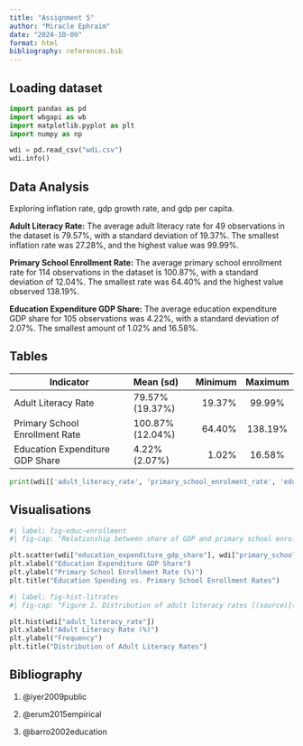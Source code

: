 ```yaml
---
title: "Assignment 5"
author: "Miracle Ephraim"
date: "2024-10-09"
format: html
bibliography: references.bib
---
```

## Loading dataset

```python

import pandas as pd
import wbgapi as wb
import matplotlib.pyplot as plt
import numpy as np

wdi = pd.read_csv("wdi.csv")
wdi.info()

```

## Data Analysis 
Exploring inflation rate, gdp growth rate, and gdp per capita. 

**Adult Literacy Rate:**
The average adult literacy rate for 49 observations in the dataset is 79.57%, with a standard deviation of 19.37%. The smallest inflation rate was 27.28%, and the highest value was 99.99%.

**Primary School Enrollment Rate:**
The average primary school enrollment rate for 114 observations in the dataset is 100.87%, with a standard deviation of 12.04%. The smallest rate was 64.40% and the highest value observed 138.19%. 

**Education Expenditure GDP Share:**
The average education expenditure GDP share for 105 observations was 4.22%, with a standard deviation of 2.07%. The smallest amount of 1.02% and 16.58%.

## Tables

| Indicator                       | Mean (sd)      | Minimum | Maximum  |
|---------------------------------|:---------------|--------:|:--------:|
| Adult Literacy Rate             | 79.57% (19.37%)| 19.37%  |99.99%    |
| Primary School Enrollment Rate  | 100.87%(12.04%)| 64.40%  |138.19%   |
| Education Expenditure GDP Share | 4.22%(2.07%)   | 1.02%   |16.58%    |



```python

print(wdi[['adult_literacy_rate', 'primary_school_enrolment_rate', 'education_expenditure_gdp_share']].describe())

```

## Visualisations

```python
#| label: fig-educ-enrollment
#| fig-cap: "Relationship between share of GDP and primary school enrollment [(source)](https://databank.worldbank.org/source/world-development-indicators) "

plt.scatter(wdi["education_expenditure_gdp_share"], wdi["primary_school_enrolment_rate"])
plt.xlabel("Education Expenditure GDP Share")
plt.ylabel("Primary School Enrollment Rate (%)")
plt.title("Education Spending vs. Primary School Enrollment Rates")

```


```python
#| label: fig-hist-litrates
#| fig-cap: "Figure 2. Distribution of adult literacy rates [(source)](https://databank.worldbank.org/source/world-development-indicators)"

plt.hist(wdi["adult_literacy_rate"])
plt.xlabel("Adult Literacy Rate (%)")
plt.ylabel("Frequency")
plt.title("Distribution of Adult Literacy Rates")

```

## Bibliography

1. @iyer2009public

2. @erum2015empirical

3. @barro2002education
